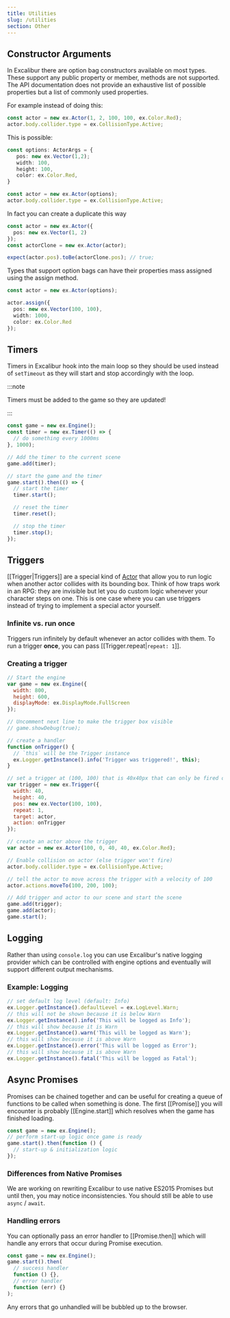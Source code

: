 ```yaml
---
title: Utilities
slug: /utilities
section: Other
---
```


## Constructor Arguments

In Excalibur there are option bag constructors available on most types. These support any public property or member, methods are not supported. The API documentation does not provide an exhaustive list of possible properties but a list of commonly used properties.

For example instead of doing this:

```typescript
const actor = new ex.Actor(1, 2, 100, 100, ex.Color.Red);
actor.body.collider.type = ex.CollisionType.Active;
```

This is possible:

```typescript
const options: ActorArgs = {
   pos: new ex.Vector(1,2);
   width: 100,
   height: 100,
   color: ex.Color.Red,
}

const actor = new ex.Actor(options);
actor.body.collider.type = ex.CollisionType.Active;
```

In fact you can create a duplicate this way

```typescript
const actor = new ex.Actor({
  pos: new ex.Vector(1, 2)
});
const actorClone = new ex.Actor(actor);

expect(actor.pos).toBe(actorClone.pos); // true;
```

Types that support option bags can have their properties mass assigned using the assign method.

```typescript
const actor = new ex.Actor(options);

actor.assign({
  pos: new ex.Vector(100, 100),
  width: 1000,
  color: ex.Color.Red
});
```

## Timers

Timers in Excalibur hook into the main loop so they should be used instead of `setTimeout` as they will
start and stop accordingly with the loop.

:::note

Timers must be added to the game so they are updated!

:::

```js
const game = new ex.Engine();
const timer = new ex.Timer(() => {
  // do something every 1000ms
}, 1000);

// Add the timer to the current scene
game.add(timer);

// start the game and the timer
game.start().then(() => {
  // start the timer
  timer.start();

  // reset the timer
  timer.reset();

  // stop the timer
  timer.stop();
});
```

## Triggers

[[Trigger|Triggers]] are a special kind of [Actor](/docs/actors) that allow you to run logic when another actor collides with its bounding box. Think of how traps work in an RPG: they are invisible but let you do custom logic whenever your character steps on one. This is one case where you can use triggers instead of trying to implement a special actor yourself.

### Infinite vs. run once

Triggers run infinitely by default whenever an actor collides with them. To run a trigger **once**, you can pass [[Trigger.repeat|`repeat: 1`]].

### Creating a trigger

```js
// Start the engine
var game = new ex.Engine({
  width: 800,
  height: 600,
  displayMode: ex.DisplayMode.FullScreen
});

// Uncomment next line to make the trigger box visible
// game.showDebug(true);

// create a handler
function onTrigger() {
  // `this` will be the Trigger instance
  ex.Logger.getInstance().info('Trigger was triggered!', this);
}

// set a trigger at (100, 100) that is 40x40px that can only be fired once
var trigger = new ex.Trigger({
  width: 40,
  height: 40,
  pos: new ex.Vector(100, 100),
  repeat: 1,
  target: actor,
  action: onTrigger
});

// create an actor above the trigger
var actor = new ex.Actor(100, 0, 40, 40, ex.Color.Red);

// Enable collision on actor (else trigger won't fire)
actor.body.collider.type = ex.CollisionType.Active;

// tell the actor to move across the trigger with a velocity of 100
actor.actions.moveTo(100, 200, 100);

// Add trigger and actor to our scene and start the scene
game.add(trigger);
game.add(actor);
game.start();
```

## Logging

Rather than using `console.log` you can use Excalibur's native logging provider which can be controlled
with engine options and eventually will support different output mechanisms.

### Example: Logging

```js
// set default log level (default: Info)
ex.Logger.getInstance().defaultLevel = ex.LogLevel.Warn;
// this will not be shown because it is below Warn
ex.Logger.getInstance().info('This will be logged as Info');
// this will show because it is Warn
ex.Logger.getInstance().warn('This will be logged as Warn');
// this will show because it is above Warn
ex.Logger.getInstance().error('This will be logged as Error');
// this will show because it is above Warn
ex.Logger.getInstance().fatal('This will be logged as Fatal');
```

## Async Promises

Promises can be chained together and can be useful for creating a queue
of functions to be called when something is done.
The first [[Promise]] you will encounter is probably [[Engine.start]]
which resolves when the game has finished loading.

```js
const game = new ex.Engine();
// perform start-up logic once game is ready
game.start().then(function () {
  // start-up & initialization logic
});
```

### Differences from Native Promises

We are working on rewriting Excalibur to use native ES2015 Promises but until then,
you may notice inconsistencies. You should still be able to use `async` / `await`.

### Handling errors

You can optionally pass an error handler to [[Promise.then]] which will handle
any errors that occur during Promise execution.

```js
const game = new ex.Engine();
game.start().then(
  // success handler
  function () {},
  // error handler
  function (err) {}
);
```

Any errors that go unhandled will be bubbled up to the browser.
